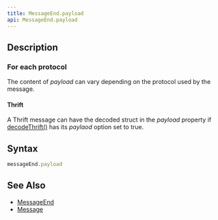 ```yaml
---
title: MessageEnd.payload
api: MessageEnd.payload
---
```


## Description

<Summary/>

### For each protocol

The content of _payload_ can vary depending on the protocol used by the message.

#### Thrift

A Thrift message can have the decoded struct in the _payload_ property if [decodeThrift()](/reference/api/Configuration/decodeThrift) has its _paylaod_ option set to true.

## Syntax

``` js
messageEnd.payload
```

## See Also

* [MessageEnd](/reference/api/MessageEnd)
* [Message](/reference/api/Message)
